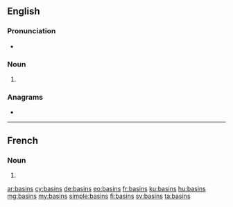 ==English==

===Pronunciation===
* {{IPA|/ˈbeɪsɪnz/|lang=en}}

===Noun===
{{head|en|noun plural form}}

# {{plural of|basin|lang=en}}

===Anagrams===
* {{l|en|sabins}}

----

==French==

===Noun===
{{head|fr|noun plural form|g=?}}

# {{plural of|basin|lang=fr}}

[[ar:basins]]
[[cy:basins]]
[[de:basins]]
[[eo:basins]]
[[fr:basins]]
[[ku:basins]]
[[hu:basins]]
[[mg:basins]]
[[my:basins]]
[[simple:basins]]
[[fi:basins]]
[[sv:basins]]
[[ta:basins]]